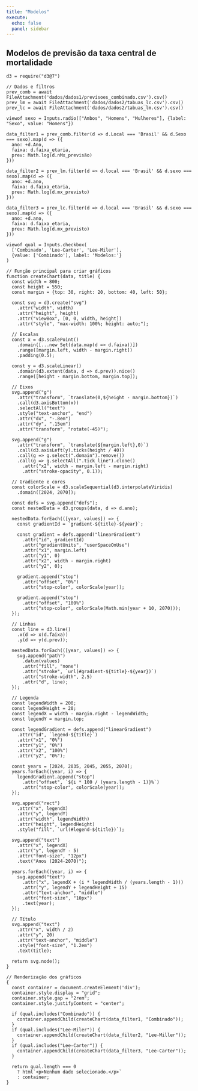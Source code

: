 ```yaml
---
title: "Modelos"
execute: 
  echo: false
  panel: sidebar
---
```


## Modelos de previsão da taxa central de mortalidade
```ojs
d3 = require("d3@7")

// Dados e filtros
prev_comb = await FileAttachment('dados/dados1/previsoes_combinado.csv').csv()
prev_lm = await FileAttachment('dados/dados2/tabuas_lc.csv').csv() 
prev_lc = await FileAttachment('dados/dados2/tabuas_lm.csv').csv()

viewof sexo = Inputs.radio(["Ambos", "Homens", "Mulheres"], {label: "Sexo", value: "Homens"})

data_filter1 = prev_comb.filter(d => d.Local === 'Brasil' && d.Sexo === sexo).map(d => ({
  ano: +d.Ano,
  faixa: d.faixa_etaria,
  prev: Math.log(d.nMx_previsão)
}))

data_filter2 = prev_lm.filter(d => d.local === 'Brasil' && d.sexo === sexo).map(d => ({
  ano: +d.ano,
  faixa: d.faixa_etaria,
  prev: Math.log(d.mx_previsto)
}))

data_filter3 = prev_lc.filter(d => d.local === 'Brasil' && d.sexo === sexo).map(d => ({
  ano: +d.ano,
  faixa: d.faixa_etaria,
  prev: Math.log(d.mx_previsto)
}))

viewof qual = Inputs.checkbox(
  ['Combinado', 'Lee-Carter', 'Lee-Miler'], 
  {value: ['Combinado'], label: 'Modelos:'}
)

// Função principal para criar gráficos
function createChart(data, title) {
  const width = 800;
  const height = 550;
  const margin = {top: 30, right: 20, bottom: 40, left: 50};
  
  const svg = d3.create("svg")
    .attr("width", width)
    .attr("height", height)
    .attr("viewBox", [0, 0, width, height])
    .attr("style", "max-width: 100%; height: auto;");

  // Escalas
  const x = d3.scalePoint()
    .domain([...new Set(data.map(d => d.faixa))])
    .range([margin.left, width - margin.right])
    .padding(0.5);

  const y = d3.scaleLinear()
    .domain(d3.extent(data, d => d.prev)).nice()
    .range([height - margin.bottom, margin.top]);

  // Eixos
  svg.append("g")
    .attr("transform", `translate(0,${height - margin.bottom})`)
    .call(d3.axisBottom(x))
    .selectAll("text")
    .style("text-anchor", "end")
    .attr("dx", "-.8em")
    .attr("dy", ".15em")
    .attr("transform", "rotate(-45)");

  svg.append("g")
    .attr("transform", `translate(${margin.left},0)`)
    .call(d3.axisLeft(y).ticks(height / 40))
    .call(g => g.select(".domain").remove())
    .call(g => g.selectAll(".tick line").clone()
      .attr("x2", width - margin.left - margin.right)
      .attr("stroke-opacity", 0.1));

  // Gradiente e cores
  const colorScale = d3.scaleSequential(d3.interpolateViridis)
    .domain([2024, 2070]);

  const defs = svg.append("defs");
  const nestedData = d3.groups(data, d => d.ano);

  nestedData.forEach(([year, values]) => {
    const gradientId = `gradient-${title}-${year}`;
    
    const gradient = defs.append("linearGradient")
      .attr("id", gradientId)
      .attr("gradientUnits", "userSpaceOnUse")
      .attr("x1", margin.left)
      .attr("y1", 0)
      .attr("x2", width - margin.right)
      .attr("y2", 0);

    gradient.append("stop")
      .attr("offset", "0%")
      .attr("stop-color", colorScale(year));

    gradient.append("stop")
      .attr("offset", "100%")
      .attr("stop-color", colorScale(Math.min(year + 10, 2070)));
  });

  // Linhas
  const line = d3.line()
    .x(d => x(d.faixa))
    .y(d => y(d.prev));

  nestedData.forEach(([year, values]) => {
    svg.append("path")
      .datum(values)
      .attr("fill", "none")
      .attr("stroke", `url(#gradient-${title}-${year})`)
      .attr("stroke-width", 2.5)
      .attr("d", line);
  });

  // Legenda
  const legendWidth = 200;
  const legendHeight = 20;
  const legendX = width - margin.right - legendWidth;
  const legendY = margin.top;

  const legendGradient = defs.append("linearGradient")
    .attr("id", `legend-${title}`)
    .attr("x1", "0%")
    .attr("y1", "0%")
    .attr("x2", "100%")
    .attr("y2", "0%");

  const years = [2024, 2035, 2045, 2055, 2070];
  years.forEach((year, i) => {
    legendGradient.append("stop")
      .attr("offset", `${i * 100 / (years.length - 1)}%`)
      .attr("stop-color", colorScale(year));
  });

  svg.append("rect")
    .attr("x", legendX)
    .attr("y", legendY)
    .attr("width", legendWidth)
    .attr("height", legendHeight)
    .style("fill", `url(#legend-${title})`);

  svg.append("text")
    .attr("x", legendX)
    .attr("y", legendY - 5)
    .attr("font-size", "12px")
    .text("Anos (2024-2070)");

  years.forEach((year, i) => {
    svg.append("text")
      .attr("x", legendX + (i * legendWidth / (years.length - 1)))
      .attr("y", legendY + legendHeight + 15)
      .attr("text-anchor", "middle")
      .attr("font-size", "10px")
      .text(year);
  });

  // Título
  svg.append("text")
    .attr("x", width / 2)
    .attr("y", 20)
    .attr("text-anchor", "middle")
    .style("font-size", "1.2em")
    .text(title);

  return svg.node();
}

// Renderização dos gráficos
{
  const container = document.createElement('div');
  container.style.display = "grid";
  container.style.gap = "2rem";
  container.style.justifyContent = "center";

  if (qual.includes("Combinado")) {
    container.appendChild(createChart(data_filter1, "Combinado"));
  }
  if (qual.includes("Lee-Miler")) {
    container.appendChild(createChart(data_filter2, "Lee-Miller"));
  }
  if (qual.includes("Lee-Carter")) {
    container.appendChild(createChart(data_filter3, "Lee-Carter"));
  }

  return qual.length === 0 
    ? html`<p>Nenhum dado selecionado.</p>`
    : container;
}
```